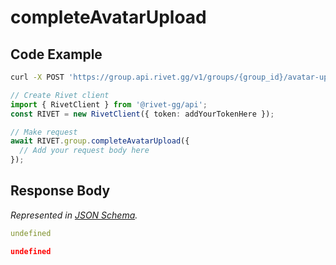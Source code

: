 
# completeAvatarUpload

## Code Example

<CodeGroup title='Request' tag='POST' label='https://group.api.rivet.gg/v1/groups/{group_id}/avatar-upload/{upload_id}/complete'>

```bash {{ title: 'cURL' }}
curl -X POST 'https://group.api.rivet.gg/v1/groups/{group_id}/avatar-upload/{upload_id}/complete'
```

```ts
// Create Rivet client
import { RivetClient } from '@rivet-gg/api';
const RIVET = new RivetClient({ token: addYourTokenHere });

// Make request
await RIVET.group.completeAvatarUpload({
  // Add your request body here
});
```

</CodeGroup>


## Response Body

_Represented in [JSON Schema](https://json-schema.org/)._

<CodeGroup title='Response'>

```yaml
undefined
```

```json
undefined
```

</CodeGroup>

